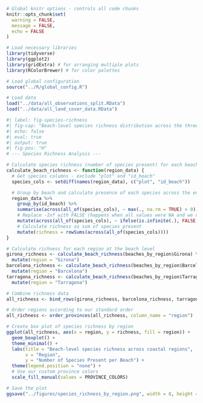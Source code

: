 ```r
# Global knitr options - controls all code chunks
knitr::opts_chunk$set(
  warning = FALSE,
  message = FALSE,
  echo = FALSE
)

# Load necessary libraries
library(tidyverse)
library(ggplot2)
library(gridExtra) # for arranging multiple plots
library(RColorBrewer) # for color palettes

# Load global configuration
source("../R/global_config.R")

# Load data
load("../data/all_observations_split.RData")
load("../data/all_land_cover_data.RData")
```

```r
#| label: fig-species-richness
#| fig-cap: "Beach-level species richness distribution across the three coastal regions, showing biodiversity variations between beaches in Tarragona, Barcelona, and Girona"
#| echo: false
#| eval: true
#| output: true
#| fig-pos: "H"
# --- Species Richness Analysis ---

# Calculate species richness (number of species present) for each beach
calculate_beach_richness <- function(region_data) {
  # Get species columns - exclude "plot" and "id_beach"
  species_cols <- setdiff(names(region_data), c("plot", "id_beach"))

  # Group by beach and calculate presence of each species across the entire beach
  region_data %>%
    group_by(id_beach) %>%
    summarise(across(all_of(species_cols), ~ max(., na.rm = TRUE) > 0)) %>%
    # Replace -Inf with FALSE (happens when all values were NA and we used max with na.rm=TRUE)
    mutate(across(all_of(species_cols), ~ ifelse(is.infinite(.), FALSE, .))) %>%
    # Calculate richness as sum of species present
    mutate(richness = rowSums(across(all_of(species_cols))))
}

# Calculate richness for each region at the beach level
girona_richness <- calculate_beach_richness(beaches_by_region$Girona) %>%
  mutate(region = "Girona")
barcelona_richness <- calculate_beach_richness(beaches_by_region$Barcelona) %>%
  mutate(region = "Barcelona")
tarragona_richness <- calculate_beach_richness(beaches_by_region$Tarragona) %>%
  mutate(region = "Tarragona")

# Combine richness data
all_richness <- bind_rows(girona_richness, barcelona_richness, tarragona_richness)

# Order regions according to our standard order
all_richness <- order_provinces(all_richness, column_name = "region")

# Create box plot of species richness by region
ggplot(all_richness, aes(x = region, y = richness, fill = region)) +
  geom_boxplot() +
  theme_minimal() +
  labs(title = "Beach-level species richness across coastal regions",
       x = "Region",
       y = "Number of Species Present per Beach") +
  theme(legend.position = "none") +
  # Use our custom province colors
  scale_fill_manual(values = PROVINCE_COLORS)

# Save the plot
ggsave("../figures/species_richness_by_region.png", width = 8, height = 6)

```